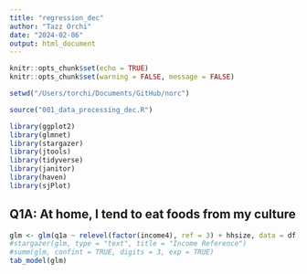 ```yaml
---
title: "regression_dec"
author: "Tazz Orchi"
date: "2024-02-06"
output: html_document
---
```


```r
knitr::opts_chunk$set(echo = TRUE)
knitr::opts_chunk$set(warning = FALSE, message = FALSE) 

setwd("/Users/torchi/Documents/GitHub/norc")

source("001_data_processing_dec.R")

library(ggplot2)
library(glmnet)
library(stargazer)
library(jtools)
library(tidyverse)
library(janitor)
library(haven)
library(sjPlot)
```

## Q1A: At home, I tend to eat foods from my culture

```r
glm <- glm(q1a ~ relevel(factor(income4), ref = 3) + hhsize, data = df, family = "binomial")
#stargazer(glm, type = "text", title = "Income Reference")
#summ(glm, confint = TRUE, digits = 3, exp = TRUE)
tab_model(glm)
```
